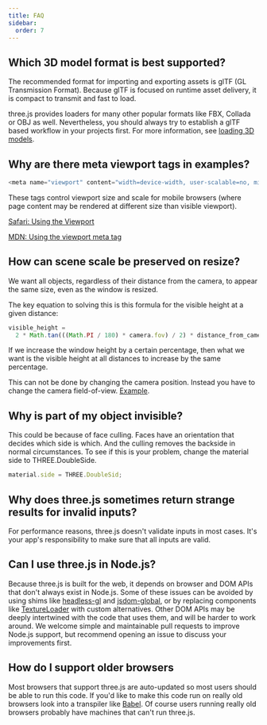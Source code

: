 ```yaml
---
title: FAQ
sidebar:
  order: 7
---
```


## Which 3D model format is best supported?

The recommended format for importing and exporting assets is glTF (GL
Transmission Format). Because glTF is focused on runtime asset delivery, it is
compact to transmit and fast to load.

three.js provides loaders for many other popular formats like FBX, Collada or
OBJ as well. Nevertheless, you should always try to establish a glTF based
workflow in your projects first. For more information, see [ loading 3D
models](/manual/introduction/Loading-3D-models).

## Why are there meta viewport tags in examples?

```javascript
<meta name="viewport" content="width=device-width, user-scalable=no, minimum-scale=1.0, maximum-scale=1.0">
```

These tags control viewport size and scale for mobile browsers (where page
content may be rendered at different size than visible viewport).

[ Safari: Using the
Viewport](https://developer.apple.com/library/content/documentation/AppleApplications/Reference/SafariWebContent/UsingtheViewport/UsingtheViewport.html)

[ MDN: Using the viewport meta
tag](https://developer.mozilla.org/en-US/docs/Web/HTML/Viewport_meta_tag)

## How can scene scale be preserved on resize?

We want all objects, regardless of their distance from the camera, to appear
the same size, even as the window is resized.

The key equation to solving this is this formula for the visible height at a
given distance:

```javascript
visible_height =
  2 * Math.tan(((Math.PI / 180) * camera.fov) / 2) * distance_from_camera;
```

If we increase the window height by a certain percentage, then what we want is
the visible height at all distances to increase by the same percentage.

This can not be done by changing the camera position. Instead you have to
change the camera field-of-view. [ Example](http://jsfiddle.net/Q4Jpu/).

## Why is part of my object invisible?

This could be because of face culling. Faces have an orientation that decides
which side is which. And the culling removes the backside in normal
circumstances. To see if this is your problem, change the material side to
THREE.DoubleSide.

```javascript
material.side = THREE.DoubleSid;
```

## Why does three.js sometimes return strange results for invalid inputs?

For performance reasons, three.js doesn't validate inputs in most cases. It's
your app's responsibility to make sure that all inputs are valid.

## Can I use three.js in Node.js?

Because three.js is built for the web, it depends on browser and DOM APIs that
don't always exist in Node.js. Some of these issues can be avoided by using
shims like [ headless-gl](https://github.com/stackgl/headless-gl) and [
jsdom-global](https://github.com/rstacruz/jsdom-global), or by replacing
components like [TextureLoader](api/loaders/TextureLoader) with custom
alternatives. Other DOM APIs may be deeply intertwined with the code that uses
them, and will be harder to work around. We welcome simple and maintainable
pull requests to improve Node.js support, but recommend opening an issue to
discuss your improvements first.

## How do I support older browsers

Most browsers that support three.js are auto-updated so most users should
be able to run this code. If you'd like to make this code run
on really old browsers look into a transpiler like [Babel](https://babeljs.io).
Of course users running really old browsers probably have machines
that can't run three.js.
